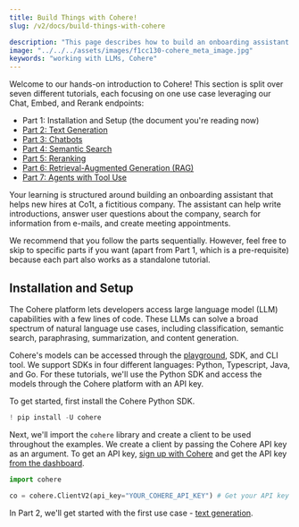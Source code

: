 ```yaml
---
title: Build Things with Cohere!
slug: /v2/docs/build-things-with-cohere

description: "This page describes how to build an onboarding assistant with Cohere's large language models."
image: "../../../assets/images/f1cc130-cohere_meta_image.jpg"  
keywords: "working with LLMs, Cohere"
---
```


Welcome to our hands-on introduction to Cohere! This section is split over seven different tutorials, each focusing on one use case leveraging our Chat, Embed, and Rerank endpoints:

- Part 1: Installation and Setup (the document you're reading now)
- [Part 2: Text Generation](/v2/docs/text-generation-tutorial)
- [Part 3: Chatbots](/v2/docs/building-a-chatbot-with-cohere)
- [Part 4: Semantic Search](/v2/docs/semantic-search-with-cohere)
- [Part 5: Reranking](/v2/docs/reranking-with-cohere)
- [Part 6: Retrieval-Augmented Generation (RAG)](/v2/docs/rag-with-cohere)
- [Part 7: Agents with Tool Use](/v2/docs/building-an-agent-with-cohere)

Your learning is structured around building an onboarding assistant that helps new hires at Co1t, a fictitious company. The assistant can help write introductions, answer user questions about the company, search for information from e-mails, and create meeting appointments.

We recommend that you follow the parts sequentially. However, feel free to skip to specific parts if you want (apart from Part 1, which is a pre-requisite) because each part also works as a standalone tutorial.

## Installation and Setup

The Cohere platform lets developers access large language model (LLM) capabilities with a few lines of code. These LLMs can solve a broad spectrum of natural language use cases, including classification, semantic search, paraphrasing, summarization, and content generation.

Cohere's models can be accessed through the [playground](https://dashboard.cohere.ai/playground/generate?model=xlarge&__hstc=14363112.d9126f508a1413c0edba5d36861c19ac.1701897884505.1722364657840.1722366723691.56&__hssc=14363112.1.1722366723691&__hsfp=3560715434), SDK, and CLI tool. We support SDKs in four different languages: Python, Typescript, Java, and Go. For these tutorials, we'll use the Python SDK and access the models through the Cohere platform with an API key.

To get started, first install the Cohere Python SDK.

```python PYTHON
! pip install -U cohere
```

Next, we'll import the `cohere` library and create a client to be used throughout the examples. We create a client by passing the Cohere API key as an argument. To get an API key, [sign up with Cohere](https://dashboard.cohere.com/welcome/register) and get the API key [from the dashboard](https://dashboard.cohere.com/api-keys).

```python PYTHON
import cohere

co = cohere.ClientV2(api_key="YOUR_COHERE_API_KEY") # Get your API key here: https://dashboard.cohere.com/api-keys
```

In Part 2, we'll get started with the first use case - [text generation](/docs/text-generation-tutorial).
